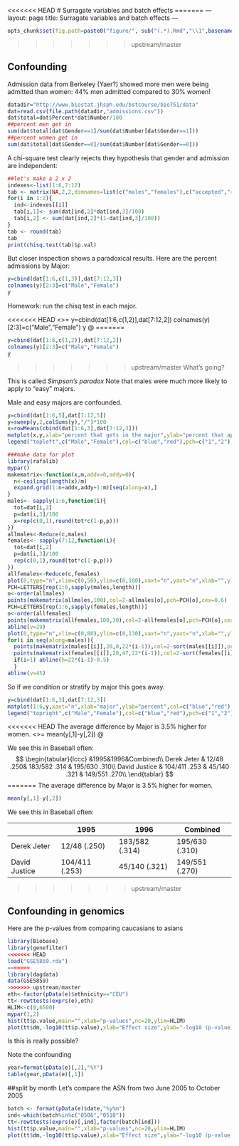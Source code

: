 <<<<<<< HEAD
# Surragate variables and batch effects 
=======
---
layout: page
title: Surragate variables and batch effects 
---

```r
opts_chunk$set(fig.path=paste0("figure/", sub("(.*).Rmd","\\1",basename(knitr:::knit_concord$get('infile'))), "-"))
```
>>>>>>> upstream/master

## Confounding

Admission data from Berkeley (Yaer?) showed more men were being admitted than women: 44\% men admitted compared to 30\% women!

```r
datadir="http://www.biostat.jhsph.edu/bstcourse/bio751/data"
dat=read.csv(file.path(datadir,"admissions.csv"))
dat$total=dat$Percent*dat$Number/100
##percent men get in
sum(dat$total[dat$Gender==1]/sum(dat$Number[dat$Gender==1]))
##percent women get in
sum(dat$total[dat$Gender==0]/sum(dat$Number[dat$Gender==0]))
```

A chi-square test clearly rejects they hypothesis that gender and admission are independent:
```r
##let's make a 2 x 2
indexes<-list(1:6,7:12)
tab <- matrix(NA,2,2,dimnames=list(c("males","females"),c("accepted","rejected")))
for(i in 1:2){
  ind<-indexes[[i]]
  tab[i,1]<- sum(dat[ind,2]*dat[ind,3]/100)
  tab[i,2] <- sum(dat[ind,2]*(1-dat[ind,3]/100))
}
tab <- round(tab)
tab
print(chisq.test(tab)$p.val)
```

But closer inspection shows a paradoxical results. Here are the percent admissions by Major:
```r
y=cbind(dat[1:6,c(1,3)],dat[7:12,3])
colnames(y)[2:3]=c("Male","Female")
y
```

Homework: run the chisq test in each major.

<<<<<<< HEAD
<<totals>>=
y=cbind(dat[1:6,c(1,2)],dat[7:12,2])
colnames(y)[2:3]=c("Male","Female")
y
@ 
=======
```r
y=cbind(dat[1:6,c(1,2)],dat[7:12,2])
colnames(y)[2:3]=c("Male","Female")
y
```

>>>>>>> upstream/master
What's going? 

This is called _Simpson's paradox_ 
Note that males were much more likely to apply to "easy" majors. 

Male and easy majors are confounded. 
```r
y=cbind(dat[1:6,5],dat[7:12,5])
y=sweep(y,2,colSums(y),"/")*100
x=rowMeans(cbind(dat[1:6,3],dat[7:12,3]))
matplot(x,y,xlab="percent that gets in the major",ylab="percent that applies to major",col=c("blue","red"),cex=1.5)
legend("topleft",c("Male","Female"),col=c("blue","red"),pch=c("1","2"),box.lty=0)
```

```r
###make data for plot
library(rafalib)
mypar()
makematrix<-function(x,m,addx=0,addy=0){
  n<-ceiling(length(x)/m)
  expand.grid(1:n+addx,addy+1:m)[seq(along=x),] 
}
males<- sapply(1:6,function(i){
  tot=dat[i,2]
  p=dat[i,3]/100
  x=rep(c(0,1),round(tot*c(1-p,p)))
})
allmales<-Reduce(c,males)
females<- sapply(7:12,function(i){
  tot=dat[i,2]
  p=dat[i,3]/100
  rep(c(0,1),round(tot*c(1-p,p)))
})
allfemales<-Reduce(c,females)
plot(0,type="n",xlim=c(0,50),ylim=c(0,100),xaxt="n",yaxt="n",xlab="",ylab="")
PCH=LETTERS[rep(1:6,sapply(males,length))]
o<-order(allmales)
points(makematrix(allmales,100),col=2-allmales[o],pch=PCH[o],cex=0.6)
PCH=LETTERS[rep(1:6,sapply(females,length))]
o<-order(allfemales)
points(makematrix(allfemales,100,30),col=2-allfemales[o],pch=PCH[o],cex=0.6)
abline(v=29)
plot(0,type="n",xlim=c(0,80),ylim=c(0,130),xaxt="n",yaxt="n",xlab="",ylab="")
for(i in seq(along=males)){
  points(makematrix(males[[i]],20,0,22*(i-1)),col=2-sort(males[[i]]),pch=LETTERS[i],cex=0.6)
  points(makematrix(females[[i]],20,47,22*(i-1)),col=2-sort(females[[i]]),pch=LETTERS[i],cex=0.6)
  if(i>1) abline(h=22*(i-1)-0.5)
  }
abline(v=45)
```

So if we condition or stratify by major this goes away. 
```r
y=cbind(dat[1:6,3],dat[7:12,3])
matplot(1:6,y,xaxt="n",xlab="major",ylab="percent",col=c("blue","red"),cex=1.5)
legend("topright",c("Male","Female"),col=c("blue","red"),pch=c("1","2"),box.lty=0,cex=0.75)
```

<<<<<<< HEAD
The average difference by Major is 3.5\% higher for women.
<<lm>>=
mean(y[,1]-y[,2])
@ 

We see this in Baseball often:
$$
\begin{tabular}{lccc}
  &1995&1996&Combined\\
  Derek Jeter &  12/48 	.250& 	183/582 	.314 &	195/630 	.310\\
  David Justice &	104/411 	.253 &	45/140 	.321 &	149/551 	.270\\
  \end{tablar}
$$
=======
The average difference by Major is 3.5% higher for women.

```r
mean(y[,1]-y[,2])
```

We see this in Baseball often:

|               | 1995           | 1996           | Combined        |
| ------------- | -------------- | -------------- | --------------- |
| Derek Jeter   | 12/48 (.250)   | 183/582 (.314) | 195/630 (.310)  |
| David Justice | 104/411 (.253) | 45/140 (.321)  | 149/551 (.270)  |
>>>>>>> upstream/master

## Confounding in genomics

Here are the p-values from comparing caucasians to asians
```r
library(Biobase)
library(genefilter)
<<<<<<< HEAD
load("GSE5859.rda")
=======
library(dagdata)
data(GSE5859)
>>>>>>> upstream/master
eth<-factor(pData(e)$ethnicity=="CEU")
tt<-rowttests(exprs(e),eth)
HLIM<-c(0,6500)
mypar(1,2)
hist(tt$p.value,main="",xlab="p-values",nc=20,ylim=HLIM)
plot(tt$dm,-log10(tt$p.value),xlab="Effect size",ylab="-log10 (p-value)",xlim=c(-2,2))
```
Is this is really possible?

Note the confounding
```r
year=format(pData(e)[,2],"%Y")
table(year,pData(e)[,1])
```


##split by month
Let's compare the ASN from two June 2005 to October 2005
```r
batch <- format(pData(e)$date,"%y%m")
ind<-which(batch%in%c("0506","0510"))
tt<-rowttests(exprs(e)[,ind],factor(batch[ind]))
hist(tt$p.value,main="",xlab="p-values",nc=20,ylim=HLIM)
plot(tt$dm,-log10(tt$p.value),xlab="Effect size",ylab="-log10 (p-value)",xlim=c(-2,2))
```

